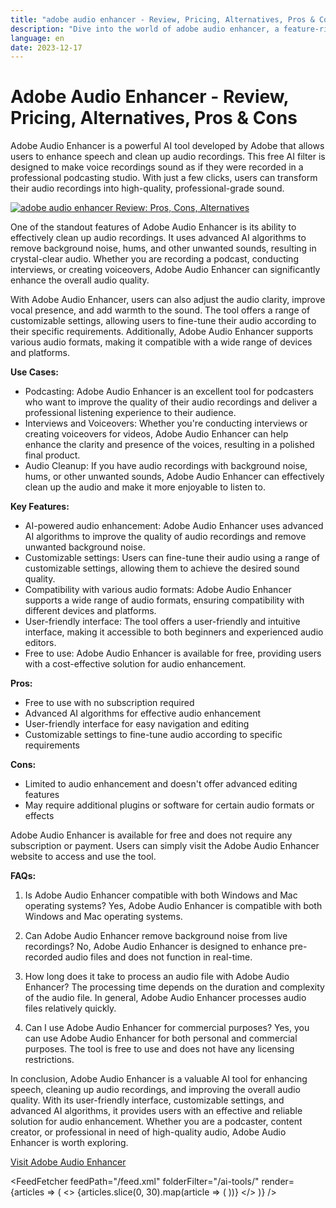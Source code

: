 ```yaml
---
title: "adobe audio enhancer - Review, Pricing, Alternatives, Pros & Cons"
description: "Dive into the world of adobe audio enhancer, a feature-rich AI tool. Learn about its features, pricing, and how it's making an impact. Don't miss out!"
language: en
date: 2023-12-17
---
```


# Adobe Audio Enhancer - Review, Pricing, Alternatives, Pros & Cons
        
Adobe Audio Enhancer is a powerful AI tool developed by Adobe that allows users to enhance speech and clean up audio recordings. This free AI filter is designed to make voice recordings sound as if they were recorded in a professional podcasting studio. With just a few clicks, users can transform their audio recordings into high-quality, professional-grade sound.


<BlogHeader />


[![adobe audio enhancer Review: Pros, Cons, Alternatives](/ai-tools/adobe-audio-enhancer.png)](https://podcast.adobe.com/enhance)



One of the standout features of Adobe Audio Enhancer is its ability to effectively clean up audio recordings. It uses advanced AI algorithms to remove background noise, hums, and other unwanted sounds, resulting in crystal-clear audio. Whether you are recording a podcast, conducting interviews, or creating voiceovers, Adobe Audio Enhancer can significantly enhance the overall audio quality.

With Adobe Audio Enhancer, users can also adjust the audio clarity, improve vocal presence, and add warmth to the sound. The tool offers a range of customizable settings, allowing users to fine-tune their audio according to their specific requirements. Additionally, Adobe Audio Enhancer supports various audio formats, making it compatible with a wide range of devices and platforms.

**Use Cases:**

- Podcasting: Adobe Audio Enhancer is an excellent tool for podcasters who want to improve the quality of their audio recordings and deliver a professional listening experience to their audience.
- Interviews and Voiceovers: Whether you're conducting interviews or creating voiceovers for videos, Adobe Audio Enhancer can help enhance the clarity and presence of the voices, resulting in a polished final product.
- Audio Cleanup: If you have audio recordings with background noise, hums, or other unwanted sounds, Adobe Audio Enhancer can effectively clean up the audio and make it more enjoyable to listen to.

**Key Features:**

- AI-powered audio enhancement: Adobe Audio Enhancer uses advanced AI algorithms to improve the quality of audio recordings and remove unwanted background noise.
- Customizable settings: Users can fine-tune their audio using a range of customizable settings, allowing them to achieve the desired sound quality.
- Compatibility with various audio formats: Adobe Audio Enhancer supports a wide range of audio formats, ensuring compatibility with different devices and platforms.
- User-friendly interface: The tool offers a user-friendly and intuitive interface, making it accessible to both beginners and experienced audio editors.
- Free to use: Adobe Audio Enhancer is available for free, providing users with a cost-effective solution for audio enhancement.

**Pros:**

- Free to use with no subscription required
- Advanced AI algorithms for effective audio enhancement
- User-friendly interface for easy navigation and editing
- Customizable settings to fine-tune audio according to specific requirements

**Cons:**

- Limited to audio enhancement and doesn't offer advanced editing features
- May require additional plugins or software for certain audio formats or effects

Adobe Audio Enhancer is available for free and does not require any subscription or payment. Users can simply visit the Adobe Audio Enhancer website to access and use the tool.

**FAQs:**

1. Is Adobe Audio Enhancer compatible with both Windows and Mac operating systems?
Yes, Adobe Audio Enhancer is compatible with both Windows and Mac operating systems.

2. Can Adobe Audio Enhancer remove background noise from live recordings?
No, Adobe Audio Enhancer is designed to enhance pre-recorded audio files and does not function in real-time.

3. How long does it take to process an audio file with Adobe Audio Enhancer?
The processing time depends on the duration and complexity of the audio file. In general, Adobe Audio Enhancer processes audio files relatively quickly.

4. Can I use Adobe Audio Enhancer for commercial purposes?
Yes, you can use Adobe Audio Enhancer for both personal and commercial purposes. The tool is free to use and does not have any licensing restrictions.

In conclusion, Adobe Audio Enhancer is a valuable AI tool for enhancing speech, cleaning up audio recordings, and improving the overall audio quality. With its user-friendly interface, customizable settings, and advanced AI algorithms, it provides users with an effective and reliable solution for audio enhancement. Whether you are a podcaster, content creator, or professional in need of high-quality audio, Adobe Audio Enhancer is worth exploring.

[Visit Adobe Audio Enhancer](https://podcast.adobe.com/enhance)


<AdComponent />


<FeedFetcher feedPath="/feed.xml" folderFilter="/ai-tools/" render={articles => (
    <>
        <Cards>
            {articles.slice(0, 30).map(article => (
                <Card key={article.link} title={article.title} href={article.link} />
            ))}
        </Cards>
    </>
)} />

